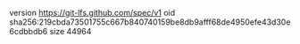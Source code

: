 version https://git-lfs.github.com/spec/v1
oid sha256:219cbda73501755c667b840740159be8db9afff68de4950efe43d30e6cdbbdb6
size 44964
